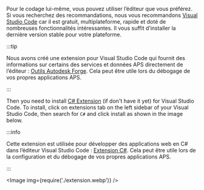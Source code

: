 
Pour le codage lui-même, vous pouvez utiliser l’éditeur que vous préférez.
Si vous recherchez des recommandations, nous vous recommandons [Visual Studio Code](https://code.visualstudio.com)
car il est gratuit, multiplateforme, rapide et doté de nombreuses fonctionnalités intéressantes.
Il vous suffit d’installer la dernière version stable pour votre plateforme.



:::tip

Nous avons créé une extension pour Visual Studio Code qui fournit des informations sur
certains des services et données APS directement de l’éditeur :
[Outils Autodesk Forge](https://marketplace.visualstudio.com/items?itemName=petrbroz.vscode-forge-tools).
Cela peut être utile lors du débogage de vos propres applications APS.


:::




Then you need to install [C# Extension](https://marketplace.visualstudio.com/items?itemName=ms-dotnettools.csharp) (if don't have it yet) for Visual Studio Code. To install, click on extensions tab on the left sidebar of your Visual Studio Code, then search for ```C#``` and click install as shown in the image below.



:::info

Cette extension est utilisée pour développer des applications web en C# dans l’éditeur Visual Studio Code :
[Extension C#](https://marketplace.visualstudio.com/items?itemName=ms-dotnettools.csharp).
Cela peut être utile lors de la configuration et du débogage de vos propres applications APS.


:::



<Image img={require('./extension.webp')} />

